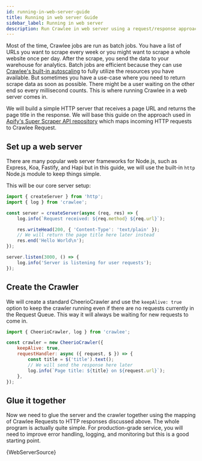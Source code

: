 ```yaml
---
id: running-in-web-server-guide
title: Running in web server Guide
sidebar_label: Running in web server
description: Run Crawlee in web server using a request/response approach
---
```




Most of the time, Crawlee jobs are run as batch jobs. You have a list of URLs you want to scrape every week or you might want to scrape a whole website once per day. After the scrape, you send the data to your warehouse for analytics. Batch jobs are efficient because they can use [Crawlee's built-in autoscaling](https://crawlee.dev/docs/guides/scaling-crawlers) to fully utilize the resources you have available. But sometimes you have a use-case where you need to return scrape data as soon as possible. There might be a user waiting on the other end so every millisecond counts. This is where running Crawlee in a web server comes in.

We will build a simple HTTP server that receives a page URL and returns the page title in the response. We will base this guide on the approach used in [Apify's Super Scraper API repository](https://github.com/apify/super-scraper) which maps incoming HTTP requests to Crawlee <ApiLink to="core/class/Request">Request</ApiLink>.


## Set up a web server

There are many popular web server frameworks for Node.js, such as Express, Koa, Fastify, and Hapi but in this guide, we will use the built-in `http` Node.js module to keep things simple.

This will be our core server setup:

```javascript
import { createServer } from 'http';
import { log } from 'crawlee';

const server = createServer(async (req, res) => {
    log.info(`Request received: ${req.method} ${req.url}`);

    res.writeHead(200, { 'Content-Type': 'text/plain' });
    // We will return the page title here later instead
    res.end('Hello World\n');
});

server.listen(3000, () => {
    log.info('Server is listening for user requests');
});
```

## Create the Crawler

We will create a standard <ApiLink to="cheerio-crawler/class/CheerioCrawler">CheerioCrawler</ApiLink> and use the <ApiLink to="cheerio-crawler/interface/CheerioCrawlerOptions#keepAlive">`keepAlive: true`</ApiLink> option to keep the crawler running even if there are no requests currently in the <ApiLink to="core/class/RequestQueue">Request Queue</ApiLink>. This way it will always be waiting for new requests to come in.

```javascript
import { CheerioCrawler, log } from 'crawlee';

const crawler = new CheerioCrawler({
    keepAlive: true,
    requestHandler: async ({ request, $ }) => {
        const title = $('title').text();
        // We will send the response here later
        log.info(`Page title: ${title} on ${request.url}`);
    },
});
```

## Glue it together

Now we need to glue the server and the crawler together using the mapping of Crawlee Requests to HTTP responses discussed above. The whole program is actually quite simple. For production-grade service, you will need to improve error handling, logging, and monitoring but this is a good starting point.

<CodeBlock language="js" title="src/web-server.mjs">{WebServerSource}</CodeBlock>

